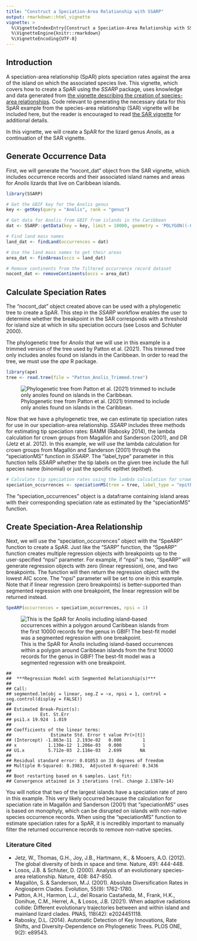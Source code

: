 ```yaml
---
title: "Construct a Speciation-Area Relationship with SSARP"
output: rmarkdown::html_vignette
vignette: >
  %\VignetteIndexEntry{Construct a Speciation-Area Relationship with SSARP}
  %\VignetteEngine{knitr::rmarkdown}
  %\VignetteEncoding{UTF-8}
---
```




## Introduction

A speciation-area relationship (SpAR) plots speciation rates against the area of the island on which the associated species live. This vignette, which covers how to create a SpAR using the *SSARP* package, uses knowledge and data generated from [the vignette describing the creation of species-area relationships](https://kmartinet.github.io/SSARP/articles/Create_SAR.html). Code relevant to generating the necessary data for this SpAR example from the species-area relationship (SAR) vignette will be included here, but the reader is encouraged to read [the SAR vignette](https://kmartinet.github.io/SSARP/articles/Create_SAR.html) for additional details.

In this vignette, we will create a SpAR for the lizard genus *Anolis*, as a continuation of the SAR vignette.

## Generate Occurrence Data
First, we will generate the "nocont_dat" object from the SAR vignette, which includes occurrence records and their associated island names and areas for *Anolis* lizards that live on Caribbean islands.


``` r
library(SSARP)

# Get the GBIF key for the Anolis genus
key <- getKey(query = "Anolis", rank = "genus")

# Get data for Anolis from GBIF from islands in the Caribbean
dat <- SSARP::getData(key = key, limit = 10000, geometry = 'POLYGON((-84.8 23.9, -84.7 16.4, -65.2 13.9, -63.1 11.0, -56.9 15.5, -60.5 21.9, -79.3 27.8, -79.8 24.8, -84.8 23.9))')

# Find land mass names
land_dat <- findLand(occurrences = dat)

# Use the land mass names to get their areas
area_dat <- findAreas(occs = land_dat)

# Remove continents from the filtered occurrence record dataset
nocont_dat <- removeContinents(occs = area_dat)
```


## Calculate Speciation Rates
The “nocont_dat” object created above can be used with a phylogenetic tree to create a SpAR. This step in the *SSARP* workflow enables the user to determine whether the breakpoint in the SAR corresponds with a threshold for island size at which in situ speciation occurs (see Losos and Schluter 2000). 

The phylogenetic tree for *Anolis* that we will use in this example is a trimmed version of the tree used by Patton et al. (2021). This trimmed tree only includes anoles found on islands in the Caribbean. In order to read the tree, we must use the *ape* R package.



``` r
library(ape)
tree <- read.tree(file = "Patton_Anolis_Trimmed.tree")
```
![Phylogenetic tree from Patton et al. (2021) trimmed to include only anoles found on islands in the Caribbean.](anolis_tree.png)

Now that we have a phylogenetic tree, we can estimate tip speciation rates for use in our speciation-area relationship. *SSARP* includes three methods for estimating tip speciation rates: BAMM (Rabosky 2014), the lambda calculation for crown groups from Magallόn and Sanderson (2001), and DR (Jetz et al. 2012). In this example, we will use the lambda calculation for crown groups from Magallόn and Sanderson (2001) through the "speciationMS" function in *SSARP*. The "label_type" parameter in this function tells *SSARP* whether the tip labels on the given tree include the full species name (binomial) or just the specific epithet (epithet).


``` r
# Calculate tip speciation rates using the lambda calculation for crown groups from Magallόn and Sanderson (2001)
speciation_occurrences <- speciationMS(tree = tree, label_type = "epithet", occurrences = nocont_dat)
```

The “speciation_occurrences” object is a dataframe containing island areas with their corresponding speciation rate as estimated by the “speciationMS” function.

## Create Speciation-Area Relationship
Next, we will use the “speciation_occurrences” object with the “SpeARP” function to create a SpAR. Just like the “SARP” function, the "SpeARP" function creates multiple regression objects with breakpoints up to the user-specified “npsi” parameter. For example, if “npsi” is two, “SpeARP” will generate regression objects with zero (linear regression), one, and two breakpoints. The function will then return the regression object with the lowest AIC score. The “npsi” parameter will be set to one in this example. Note that if linear regression (zero breakpoints) is better-supported than segmented regression with one breakpoint, the linear regression will be returned instead.


``` r
SpeARP(occurrences = speciation_occurrences, npsi = 1)
```

![This is the SpAR for *Anolis* including island-based occurrences within a polygon around Caribbean islands from the first 10000 records for the genus in GBIF! The best-fit model was a segmented regression with one breakpoint.](anolis_SpAR-1.png)

```
## 
## 	***Regression Model with Segmented Relationship(s)***
## 
## Call: 
## segmented.lm(obj = linear, seg.Z = ~x, npsi = 1, control = seg.control(display = FALSE))
## 
## Estimated Break-Point(s):
##           Est. St.Err
## psi1.x 19.924  1.019
## 
## Coefficients of the linear terms:
##               Estimate Std. Error t value Pr(>|t|)
## (Intercept) -1.863e-11  2.193e-02   0.000        1
## x            1.130e-12  1.206e-03   0.000        1
## U1.x         5.712e-03  2.116e-03   2.699       NA
## 
## Residual standard error: 0.01053 on 33 degrees of freedom
## Multiple R-Squared: 0.3983,  Adjusted R-squared: 0.3436 
## 
## Boot restarting based on 6 samples. Last fit:
## Convergence attained in 3 iterations (rel. change 2.1387e-14)
```

You will notice that two of the largest islands have a speciation rate of zero in this example. This very likely occurred because the calculation for speciation rate in Magallόn and Sanderson (2001) that “speciationMS” uses is based on monophyly, which can be disrupted on islands with non-native species occurrence records. When using the "speciationMS" function to estimate speciation rates for a SpAR, it is incredibly important to manually filter the returned occurrence records to remove non-native species.


### Literature Cited

* Jetz, W., Thomas, G.H., Joy, J.B., Hartmann, K., & Mooers, A.O. (2012). The global diversity of birds in space and time. Nature, 491: 444-448.
* Losos, J.B. & Schluter, D. (2000). Analysis of an evolutionary species-area relationship. Nature, 408: 847-850.
* Magallόn, S. & Sanderson, M.J. (2001). Absolute Diversification Rates in Angiosperm Clades. Evolution, 55(9): 1762-1780.
* Patton, A.H., Harmon, L.J., del Rosario Castañeda, M., Frank, H.K., Donihue, C.M., Herrel, A., & Losos, J.B. (2021). When adaptive radiations collide: Different evolutionary trajectories between and within island and mainland lizard clades. PNAS, 118(42): e2024451118.
* Rabosky, D.L. (2014). Automatic Detection of Key Innovations, Rate Shifts, and Diversity-Dependence on Phylogenetic Trees. PLOS ONE, 9(2): e89543.
